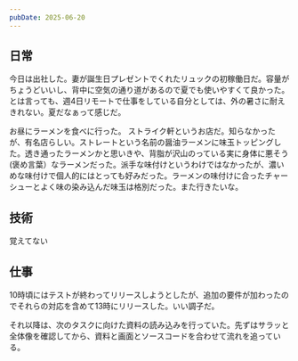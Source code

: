 ```yaml
---
pubDate: 2025-06-20
---
```



## 日常

今日は出社した。妻が誕生日プレゼントでくれたリュックの初稼働日だ。容量がちょうどいいし、背中に空気の通り道があるので夏でも使いやすくて良かった。とは言っても、週4日リモートで仕事をしている自分としては、外の暑さに耐えきれない。夏だなぁって感じだ。

お昼にラーメンを食べに行った。
ストライク軒というお店だ。知らなかったが、有名店らしい。ストレートという名前の醤油ラーメンに味玉トッピングした。透き通ったラーメンかと思いきや、背脂が沢山のっている実に身体に悪そう(褒め言葉）なラーメンだった。派手な味付けというわけではなかったが、濃いめな味付けで個人的にはとっても好みだった。ラーメンの味付けに合ったチャーシューとよく味の染み込んだ味玉は格別だった。また行きたいな。


## 技術

覚えてない


## 仕事

10時頃にはテストが終わってリリースしようとしたが、追加の要件が加わったのでそれらの対応を含めて13時にリリースした。いい調子だ。

それ以降は、次のタスクに向けた資料の読み込みを行っていた。先ずはサラッと全体像を確認してから、資料と画面とソースコードを合わせて流れを追っている。
